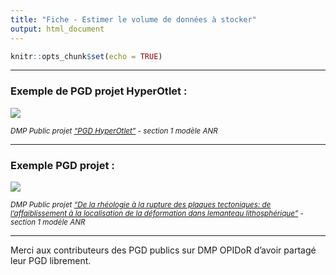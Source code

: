 ```yaml
---
title: "Fiche - Estimer le volume de données à stocker"
output: html_document
---
```


```r
knitr::opts_chunk$set(echo = TRUE)
```

------------------------------------------------------------------------

### Exemple de PGD projet HyperOtlet :

![](images/exemple_pgd_volume_1.png)

<small>*DMP Public projet ["PGD HyperOtlet"](https://dmp.opidor.fr/plans/4205/export.pdf?export%5Bquestion_headings%5D=true) - section 1 modèle ANR*</small>

------------------------------------------------------------------------

### Exemple PGD projet : 

![](images/exemple_pgd_volume_2-01.png)

<small>*DMP Public projet ["De la rhéologie à la rupture des plaques tectoniques: de l'affaiblissement à la localisation de la déformation dans lemanteau lithosphérique"](https://dmp.opidor.fr/plans/13156/export.pdf?export%5Bquestion_headings%5D=true) - section 1 modèle ANR*</small>

------------------------------------------------------------------------

Merci aux contributeurs des PGD publics sur DMP OPIDoR d'avoir partagé leur PGD librement.
